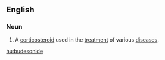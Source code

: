 ==English==
{{wikipedia}}
===Noun===
{{en-noun|-}}
#{{pharmaceutical drug}} A [[corticosteroid]] used in the [[treatment]] of various [[disease]]s.

[[hu:budesonide]]
